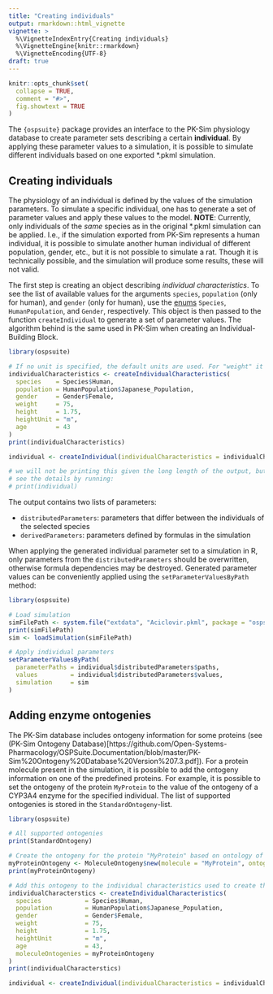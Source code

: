 ```yaml
---
title: "Creating individuals"
output: rmarkdown::html_vignette
vignette: >
  %\VignetteIndexEntry{Creating individuals}
  %\VignetteEngine{knitr::rmarkdown}
  %\VignetteEncoding{UTF-8}
draft: true
---
```


```r
knitr::opts_chunk$set(
  collapse = TRUE,
  comment = "#>",
  fig.showtext = TRUE
)
```

The `{ospsuite}` package provides an interface to the PK-Sim physiology database to create parameter sets describing a certain **individual**. By applying these parameter values to a simulation, it is possible to simulate different individuals based on one exported *.pkml simulation. 

## Creating individuals

The physiology of an individual is defined by the values of the simulation parameters. To simulate a specific individual, one has to generate a set of parameter values and apply these values to the model. **NOTE**: Currently, only individuals of the *same* species as in the original *.pkml simulation can be applied. I.e., if the simulation exported from PK-Sim represents a human individual, it is possible to simulate another human individual of different population, gender, etc., but it is not possible to simulate a rat. Though it is technically possible, and the simulation will produce some results, these will not valid.

The first step is creating an object describing *individual characteristics*. To see the list of available values for the arguments `species`, `population` (only for human), and `gender` (only for human), use the [enums](https://en.wikipedia.org/wiki/Enumerated_type) `Species`, `HumanPopulation`, and `Gender`, respectively. This object is then passed to the function `createIndividual` to generate a set of parameter values. The algorithm behind is the same used in PK-Sim when creating an Individual-Building Block.

```r
library(ospsuite)

# If no unit is specified, the default units are used. For "weight" it is "kg", for "age" it is "year(s)".
individualCharacteristics <- createIndividualCharacteristics(
  species    = Species$Human,
  population = HumanPopulation$Japanese_Population,
  gender     = Gender$Female,
  weight     = 75,
  height     = 1.75,
  heightUnit = "m",
  age        = 43
)
print(individualCharacteristics)

individual <- createIndividual(individualCharacteristics = individualCharacteristics)

# we will not be printing this given the long length of the output, but you can
# see the details by running:
# print(individual)
```

The output contains two lists of parameters: 

- `distributedParameters`: parameters that differ between the individuals of the selected species
- `derivedParameters`: parameters defined by formulas in the simulation 

When applying the generated individual parameter set to a simulation in R, only parameters from the `distributedParameters` should be overwritten, otherwise formula dependencies may be destroyed. Generated parameter values can be conveniently applied using the `setParameterValuesByPath` method:

```r
library(ospsuite)

# Load simulation
simFilePath <- system.file("extdata", "Aciclovir.pkml", package = "ospsuite")
print(simFilePath)
sim <- loadSimulation(simFilePath)

# Apply individual parameters
setParameterValuesByPath(
  parameterPaths = individual$distributedParameters$paths,
  values         = individual$distributedParameters$values,
  simulation     = sim
)
```

## Adding enzyme ontogenies

The PK-Sim database includes ontogeny information for some proteins (see (PK-Sim Ontogeny Database)[https://github.com/Open-Systems-Pharmacology/OSPSuite.Documentation/blob/master/PK-Sim%20Ontogeny%20Database%20Version%207.3.pdf]). For a protein molecule present in the simulation, it is possible to add the ontogeny information on one of the predefined proteins. For example, it is possible to set the ontogeny of the protein `MyProtein` to the value of the ontogeny of a CYP3A4 enzyme for the specified individual. The list of supported ontogenies is stored in the `StandardOntogeny`-list.

```r
library(ospsuite)

# All supported ontogenies
print(StandardOntogeny)

# Create the ontogeny for the protein "MyProtein" based on ontology of CYP3A4
myProteinOntogeny <- MoleculeOntogeny$new(molecule = "MyProtein", ontogeny = StandardOntogeny$CYP3A4)
print(myProteinOntogeny)

# Add this ontogeny to the individual characteristics used to create the individual parameters set
individualCharacterstics <- createIndividualCharacteristics(
  species            = Species$Human,
  population         = HumanPopulation$Japanese_Population,
  gender             = Gender$Female,
  weight             = 75,
  height             = 1.75,
  heightUnit         = "m",
  age                = 43,
  moleculeOntogenies = myProteinOntogeny
)
print(individualCharacterstics)

individual <- createIndividual(individualCharacteristics = individualCharacterstics)
```
